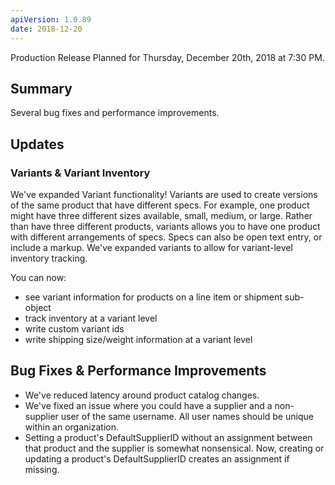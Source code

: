 ```yaml
---
apiVersion: 1.0.89
date: 2018-12-20
---
```


Production Release Planned for Thursday, December 20th, 2018 at 7:30 PM.

## Summary

Several bug fixes and performance improvements.

## Updates

### Variants & Variant Inventory

We've expanded Variant functionality! Variants are used to create versions of the same product that have different specs. For example, one product might have three different sizes available, small, medium, or large. Rather than have three different products, variants allows you to have one product with different arrangements of specs. Specs can also be open text entry, or include a markup. We've expanded variants to allow for variant-level inventory tracking.

You can now:

- see variant information for products on a line item or shipment sub-object
- track inventory at a variant level
- write custom variant ids
- write shipping size/weight information at a variant level

## Bug Fixes & Performance Improvements

- We've reduced latency around product catalog changes.
- We've fixed an issue where you could have a supplier and a non-supplier user of the same username. All user names should be unique within an organization.
- Setting a product's DefaultSupplierID without an assignment between that product and the supplier is somewhat nonsensical. Now, creating or updating a product's DefaultSupplierID creates an assignment if missing.
